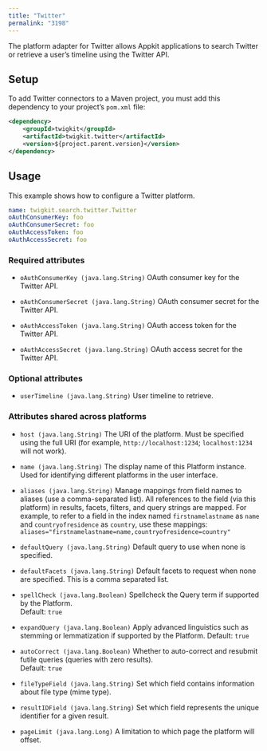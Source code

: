 ```yaml
---
title: "Twitter"
permalink: "3198"
---
```


The platform adapter for Twitter allows Appkit applications to search Twitter or retrieve a user’s timeline using the Twitter API.

## Setup

To add Twitter connectors to a Maven project, you must add this dependency to your project’s `pom.xml` file:

```xml
<dependency>
    <groupId>twigkit</groupId>
    <artifactId>twigkit.twitter</artifactId>
    <version>${project.parent.version}</version>
</dependency>
```

## Usage

This example shows how to configure a Twitter platform.

```yaml
name: twigkit.search.twitter.Twitter
oAuthConsumerKey: foo
oAuthConsumerSecret: foo
oAuthAccessToken: foo
oAuthAccessSecret: foo
```

### Required attributes

- `oAuthConsumerKey (java.lang.String)`
    OAuth consumer key for the Twitter API.

- `oAuthConsumerSecret (java.lang.String)`
    OAuth consumer secret for the Twitter API.

- `oAuthAccessToken (java.lang.String)`
    OAuth access token for the Twitter API.

- `oAuthAccessSecret (java.lang.String)`
    OAuth access secret for the Twitter API.

### Optional attributes

- `userTimeline (java.lang.String)`
    User timeline to retrieve.

### Attributes shared across platforms

- `host (java.lang.String)`
    The URI of the platform. Must be specified using the full URI (for example, `http://localhost:1234`; `localhost:1234` will not work).

- `name (java.lang.String)`
    The display name of this Platform instance. Used for identifying different platforms in the user interface.

- `aliases (java.lang.String)`
    Manage mappings from field names to aliases (use a comma-separated list). All references to the field (via this platform) in results, facets, filters, and query strings are mapped. For example, to refer to a field in the index named `firstnamelastname` as `name` and `countryofresidence` as `country`, use these mappings: `aliases="firstnamelastname=name,countryofresidence=country"`

- `defaultQuery (java.lang.String)`
    Default query to use when none is specified.

- `defaultFacets (java.lang.String)`
    Default facets to request when none are specified. This is a comma separated list.

- `spellCheck (java.lang.Boolean)`
    Spellcheck the Query term if supported by the Platform.  
    Default: `true`

- `expandQuery (java.lang.Boolean)`
    Apply advanced linguistics such as stemming or lemmatization if supported by the Platform.
    Default: `true`

- `autoCorrect (java.lang.Boolean)`
    Whether to auto-correct and resubmit futile queries (queries with zero results).  
    Default: `true`

- `fileTypeField (java.lang.String)`
    Set which field contains information about file type (mime type).

- `resultIDField (java.lang.String)`
    Set which field represents the unique identifier for a given result.

- `pageLimit (java.lang.Long)`
    A limitation to which page the platform will offset.
